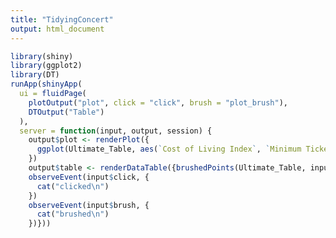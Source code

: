 ```yaml
---
title: "TidyingConcert"
output: html_document
---
```


```r
library(shiny)
library(ggplot2)
library(DT)
runApp(shinyApp(
  ui = fluidPage(
    plotOutput("plot", click = "click", brush = "plot_brush"), 
    DTOutput("Table")
  ),
  server = function(input, output, session) {
    output$plot <- renderPlot({
      ggplot(Ultimate_Table, aes(`Cost of Living Index`, `Minimum Ticket Price`, color= City)) + geom_point()
    })
    output$table <- renderDataTable({brushedPoints(Ultimate_Table, input$plot_brush, xvar = `Cost of Living Index`, yvar = `Minimum Ticket Price`)}) 
    observeEvent(input$click, {
      cat("clicked\n")
    })
    observeEvent(input$brush, {
      cat("brushed\n")
    })}))


```

